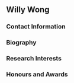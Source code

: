 ## Willy Wong

### Contact Information

### Biography

### Research Interests

### Honours and Awards
